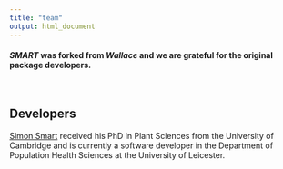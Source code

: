 ```yaml
---
title: "team"
output: html_document
---
```


#### *SMART* was forked from *Wallace* and we are grateful for the original package developers.
<br>

## Developers

<a href=" https://simon-smart88.github.io/" target="_blank">Simon Smart</a> received his PhD in Plant Sciences from the University of Cambridge and is currently a software developer in the Department of Population Health Sciences at the University of Leicester.



